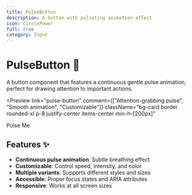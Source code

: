 ```yaml
---
title: PulseButton
description: A button with pulsating animation effect
icon: CirclePower
full: true
category: Input
---
```



# PulseButton 💓

A button component that features a continuous gentle pulse animation, perfect for drawing attention to important actions.

<Preview
  link="pulse-button"
  comment={["Attention-grabbing pulse", "Smooth animation", "Customizable"]}
  className="bg-card border rounded-xl p-8  justify-center items-center min-h-[200px]"
>
  <PulseButton>Pulse Me</PulseButton>
</Preview>

## Features ✨

- **Continuous pulse animation**: Subtle breathing effect
- **Customizable**: Control speed, intensity, and color
- **Multiple variants**: Supports different styles and sizes
- **Accessible**: Proper focus states and ARIA attributes
- **Responsive**: Works at all screen sizes

